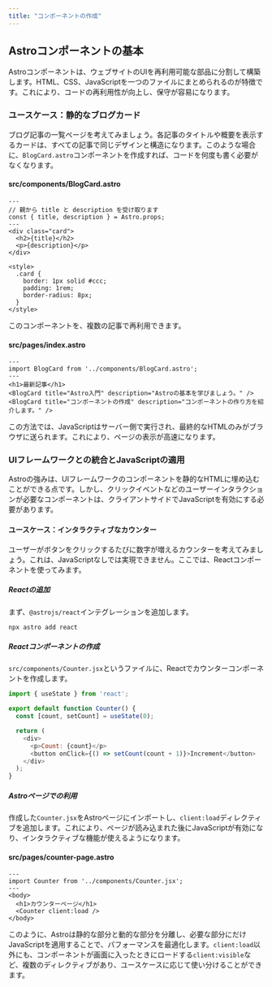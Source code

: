 ```yaml
---
title: "コンポーネントの作成"
---
```


## Astroコンポーネントの基本
Astroコンポーネントは、ウェブサイトのUIを再利用可能な部品に分割して構築します。HTML、CSS、JavaScriptを一つのファイルにまとめられるのが特徴です。これにより、コードの再利用性が向上し、保守が容易になります。

### ユースケース：静的なブログカード
ブログ記事の一覧ページを考えてみましょう。各記事のタイトルや概要を表示するカードは、すべての記事で同じデザインと構造になります。このような場合に、`BlogCard.astro`コンポーネントを作成すれば、コードを何度も書く必要がなくなります。

#### src/components/BlogCard.astro

```astro
---
// 親から title と description を受け取ります
const { title, description } = Astro.props;
---
<div class="card">
  <h2>{title}</h2>
  <p>{description}</p>
</div>

<style>
  .card {
    border: 1px solid #ccc;
    padding: 1rem;
    border-radius: 8px;
  }
</style>
```

このコンポーネントを、複数の記事で再利用できます。

#### src/pages/index.astro

```astro
---
import BlogCard from '../components/BlogCard.astro';
---
<h1>最新記事</h1>
<BlogCard title="Astro入門" description="Astroの基本を学びましょう。" />
<BlogCard title="コンポーネントの作成" description="コンポーネントの作り方を紹介します。" />
```

この方法では、JavaScriptはサーバー側で実行され、最終的なHTMLのみがブラウザに送られます。これにより、ページの表示が高速になります。

### UIフレームワークとの統合とJavaScriptの適用
Astroの強みは、UIフレームワークのコンポーネントを静的なHTMLに埋め込むことができる点です。しかし、クリックイベントなどのユーザーインタラクションが必要なコンポーネントは、クライアントサイドでJavaScriptを有効にする必要があります。

#### ユースケース：インタラクティブなカウンター
ユーザーがボタンをクリックするたびに数字が増えるカウンターを考えてみましょう。これは、JavaScriptなしでは実現できません。ここでは、Reactコンポーネントを使ってみます。

##### Reactの追加
まず、`@astrojs/react`インテグレーションを追加します。

```bash
npx astro add react
```

##### Reactコンポーネントの作成
`src/components/Counter.jsx`というファイルに、Reactでカウンターコンポーネントを作成します。

```javascript
import { useState } from 'react';

export default function Counter() {
  const [count, setCount] = useState(0);

  return (
    <div>
      <p>Count: {count}</p>
      <button onClick={() => setCount(count + 1)}>Increment</button>
    </div>
  );
}
```

##### Astroページでの利用
作成した`Counter.jsx`をAstroページにインポートし、`client:load`ディレクティブを追加します。これにより、ページが読み込まれた後にJavaScriptが有効になり、インタラクティブな機能が使えるようになります。

#### src/pages/counter-page.astro

```astro
---
import Counter from '../components/Counter.jsx';
---
<body>
  <h1>カウンターページ</h1>
  <Counter client:load />
</body>
```

このように、Astroは静的な部分と動的な部分を分離し、必要な部分にだけJavaScriptを適用することで、パフォーマンスを最適化します。`client:load`以外にも、コンポーネントが画面に入ったときにロードする`client:visible`など、複数のディレクティブがあり、ユースケースに応じて使い分けることができます。